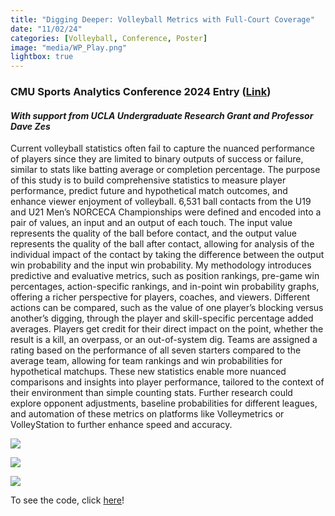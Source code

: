 ```yaml
---
title: "Digging Deeper: Volleyball Metrics with Full-Court Coverage"
date: "11/02/24"
categories: [Volleyball, Conference, Poster]
image: "media/WP_Play.png" 
lightbox: true
---
```


### **CMU Sports Analytics Conference 2024 Entry ([Link](https://github.com/kevbaer/baer-volleyball-digging-deeper){target="_blank"})**

#### *With support from UCLA Undergraduate Research Grant and Professor Dave Zes*

Current volleyball statistics often fail to capture the nuanced performance of players since they are limited to binary outputs of success or failure, similar to stats like batting average or completion percentage. The purpose of this study is to build comprehensive statistics to measure player performance, predict future and hypothetical match outcomes, and enhance viewer enjoyment of volleyball. 6,531 ball contacts from the U19 and U21 Men’s NORCECA Championships were defined and encoded into a pair of values, an input and an output of each touch. The input value represents the quality of the ball before contact, and the output value represents the quality of the ball after contact, allowing for analysis of the individual impact of the contact by taking the difference between the output win probability and the input win probability. My methodology introduces predictive and evaluative metrics, such as position rankings, pre-game win percentages, action-specific rankings, and in-point win probability graphs, offering a richer perspective for players, coaches, and viewers. Different actions can be compared, such as the value of one player’s blocking versus another’s digging, through the player and skill-specific percentage added averages. Players get credit for their direct impact on the point, whether the result is a kill, an overpass, or an out-of-system dig. Teams are assigned a rating based on the performance of all seven starters compared to the average team, allowing for team rankings and win probabilities for hypothetical matchups. These new statistics enable more nuanced comparisons and insights into player performance, tailored to the context of their environment than simple counting stats. Further research could explore opponent adjustments, baseline probabilities for different leagues, and automation of these metrics on platforms like Volleymetrics or VolleyStation to further enhance speed and accuracy.

![](media/Baer_CMSAC_Poster_Img.jpg)

![](media/WP_Play.png)

![](media/named_u19_total_gt.png)

To see the code, click [here](https://github.com/kevbaer/baer-volleyball-digging-deeper){target="_blank"}!
